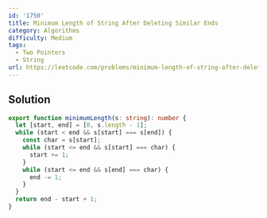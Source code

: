 ```yaml
---
id: '1750'
title: Minimum Length of String After Deleting Similar Ends
category: Algorithms
difficulty: Medium
tags:
  - Two Pointers
  - String
url: https://leetcode.com/problems/minimum-length-of-string-after-deleting-similar-ends
---
```


## Solution

```typescript showLineNumbers
export function minimumLength(s: string): number {
  let [start, end] = [0, s.length - 1];
  while (start < end && s[start] === s[end]) {
    const char = s[start];
    while (start <= end && s[start] === char) {
      start += 1;
    }
    while (start <= end && s[end] === char) {
      end -= 1;
    }
  }
  return end - start + 1;
}
```
